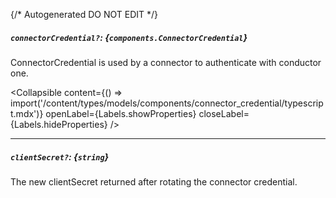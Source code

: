 {/* Autogenerated DO NOT EDIT  */}

##### `connectorCredential?`: *{`components.ConnectorCredential`}*
ConnectorCredential is used by a connector to authenticate with conductor one.

<Collapsible content={() => import('/content/types/models/components/connector_credential/typescript.mdx')} openLabel={Labels.showProperties} closeLabel={Labels.hideProperties} />


---
##### `clientSecret?`: *{`string`}*
The new clientSecret returned after rotating the connector credential.


